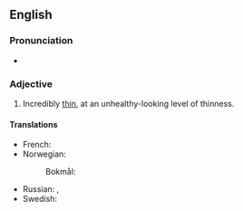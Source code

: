==English==

===Pronunciation===
* {{audio|En-au-thin as a rake.ogg|Audio (AU)|lang=en}}

===Adjective===
{{en-adj|-|head=[[thin]] as a [[rake]]}}

# {{lb|en|simile}} Incredibly [[thin]], at an unhealthy-looking level of thinness.

====Translations====
{{trans-top|incredibly thin}}
* French: {{t+|fr|maigre comme un clou}}
* Norwegian:
*: Bokmål: {{t+|nb|tynn som en strek}}
{{trans-mid}}
* Russian: {{t|ru|худо́й как ще́пка}}, {{t|ru|то́щий как жердь}}
* Swedish: {{t|sv|tunn som en sticka}}
{{trans-bottom}}